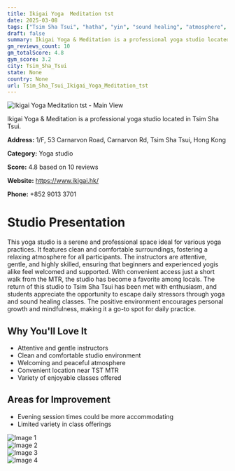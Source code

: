 ```yaml
---
title: Ikigai Yoga  Meditation tst
date: 2025-03-08
tags: ["Tsim Sha Tsui", "hatha", "yin", "sound healing", "atmosphere", "size", "Tsim Sha Tsui"]  
draft: false
summary: Ikigai Yoga & Meditation is a professional yoga studio located in Tsim Sha Tsui.
gm_reviews_count: 10
gm_totalScore: 4.8
gym_score: 3.2
city: Tsim_Sha_Tsui
state: None
country: None
url: Tsim_Sha_Tsui_Ikigai_Yoga_Meditation_tst
---
```


<div className="aspect-[16/9] relative my-8">
  <img 
    src="https://lh5.googleusercontent.com/p/AF1QipM1BdqeZmhknzfmlk4o9Aq5RyPifsmUxxM3KduA=w1920-h1080-k-no"
    alt="Ikigai Yoga  Meditation tst - Main View"
    className="object-cover absolute inset-0 w-full h-full rounded-lg"
  />
</div>

Ikigai Yoga & Meditation is a professional yoga studio located in Tsim Sha Tsui.

**Address:** 1/F, 53 Carnarvon Road, Carnarvon Rd, Tsim Sha Tsui, Hong Kong

**Category:** Yoga studio

**Score:** 4.8 based on 10 reviews

**Website:** https://www.ikigai.hk/

**Phone:** +852 9013 3701

# Studio Presentation

This yoga studio is a serene and professional space ideal for various yoga practices. It features clean and comfortable surroundings, fostering a relaxing atmosphere for all participants. The instructors are attentive, gentle, and highly skilled, ensuring that beginners and experienced yogis alike feel welcomed and supported. With convenient access just a short walk from the MTR, the studio has become a favorite among locals. The return of this studio to Tsim Sha Tsui has been met with enthusiasm, and students appreciate the opportunity to escape daily stressors through yoga and sound healing classes. The positive environment encourages personal growth and mindfulness, making it a go-to spot for daily practice.

## Why You'll Love It

- Attentive and gentle instructors
- Clean and comfortable studio environment
- Welcoming and peaceful atmosphere
- Convenient location near TST MTR
- Variety of enjoyable classes offered

## Areas for Improvement

- Evening session times could be more accommodating
- Limited variety in class offerings

<div className="grid grid-cols-1 xl:grid-cols-2 gap-4 my-8">
<div className="aspect-[4/3] relative"><img src="https://lh3.googleusercontent.com/p/AF1QipMv1ink5swMiwDp9N3mOLKcFwO1TmiiaaiJ-u70=w1920-h1080-k-no" alt="Image 1" className="object-cover absolute inset-0 w-full h-full rounded-lg" /></div>
<div className="aspect-[4/3] relative"><img src="https://lh3.googleusercontent.com/gps-cs-s/AB5caB8Tka6PoNGYRu0qvTKh2Go35Xp_vlJVvXTXI-oa6hnI_YnH7_7zLl57I8naZVwYGoJTyJW1UgiMVQTj0amZvKj9LPBURF5-Aud-2jNhHbh7YrxOQGfOIZUwszFd79J6TA5fqW1SPQ=w1920-h1080-k-no" alt="Image 2" className="object-cover absolute inset-0 w-full h-full rounded-lg" /></div>
<div className="aspect-[4/3] relative"><img src="https://lh3.googleusercontent.com/p/AF1QipMzp6hcp6E1u4pC32X8wyG51uj0iX2q8DBOjZ0-=w1920-h1080-k-no" alt="Image 3" className="object-cover absolute inset-0 w-full h-full rounded-lg" /></div>
<div className="aspect-[4/3] relative"><img src="https://lh3.googleusercontent.com/gps-cs-s/AB5caB9xrE0fUNaIImbJ09Jj0uHmnqD9q2o-0t2wAU2jGHkY4YQa5wEea8Ayr-r8budIVLwX5vyge9Azo9jtKoorRiMicGf27llmNWDi-3HgBcH13V1ZQudUpiHXuF8Hz7nZ_9fEwnUw=w1920-h1080-k-no" alt="Image 4" className="object-cover absolute inset-0 w-full h-full rounded-lg" /></div>
</div>
